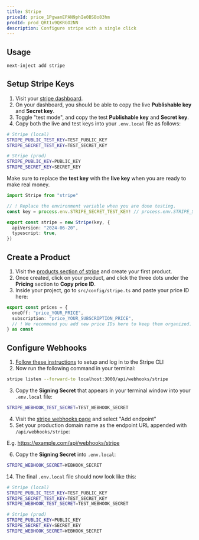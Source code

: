 ```yaml
---
title: Stripe
priceId: price_1PgwanEPAN9phIe0BSBo83hm
prodId: prod_QRt1u9QKRGO2NN
description: Configure stripe with a single click
---
```



## Usage

```bash
next-inject add stripe
```

## Setup Stripe Keys

1. Visit your [stripe dashboard](https://dashboard.stripe.com/dashboard).
2. On your dashboard, you should be able to copy the live **Publishable key** and **Secret key**.
3. Toggle "test mode", and copy the test **Publishable key** and **Secret key**.
4. Copy both the live and test keys into your `.env.local` file as follows:

```bash title=".env.local"
# Stripe (local)
STRIPE_PUBLIC_TEST_KEY=TEST_PUBLIC_KEY
STRIPE_SECRET_TEST_KEY=TEST_SECRET_KEY

# Stripe (prod)
STRIPE_PUBLIC_KEY=PUBLIC_KEY
STRIPE_SECRET_KEY=SECRET_KEY
```

<Callout title="Tip" type="info">
  
Make sure to replace the **test key** with the **live key** when you are ready to make real money.

```ts title="src/lib/stripe.ts"
import Stripe from "stripe"

// ! Replace the environment variable when you are done testing.
const key = process.env.STRIPE_SECRET_TEST_KEY! // process.env.STRIPE_SECRET_KEY!

export const stripe = new Stripe(key, {
  apiVersion: "2024-06-20",
  typescript: true,
})
```

</Callout>

## Create a Product

1. Visit the [products section of stripe](https://dashboard.stripe.com/products) and create your first product.
2. Once created, click on your product, and click the three dots under the **Pricing** section to **Copy price ID**.
3. Inside your project, go to `src/config/stripe.ts` and paste your price ID here:

```ts title="src/config/stripe.ts"
export const prices = {
  oneOff: "price_YOUR_PRICE",
  subscription: "price_YOUR_SUBSCRIPTION_PRICE",
  // ! We recommend you add new price IDs here to keep them organized.
} as const
```

## Configure Webhooks

1. [Follow these instructions](https://stripe.com/docs/stripe-cli) to setup and log in to the Stripe CLI
2. Now run the following command in your terminal:

```bash
stripe listen --forward-to localhost:3000/api/webhooks/stripe
```

3. Copy the **Signing Secret** that appears in your terminal window into your `.env.local` file:

```bash title=".env.local"
STRIPE_WEBHOOK_TEST_SECRET=TEST_WEBHOOK_SECRET
```

4. Visit the [stripe webhooks page](https://dashboard.stripe.com/webhooks) and select "Add endpoint"
5. Set your production domain name as the endpoint URL appended with `/api/webhooks/stripe`:

E.g. https://example.com/api/webhooks/stripe

6. Copy the **Signing Secret** into `.env.local`:

```bash title=".env.local"
STRIPE_WEBHOOK_SECRET=WEBHOOK_SECRET
```

14. The final `.env.local` file should now look like this:

```bash title=".env.local"
# Stripe (local)
STRIPE_PUBLIC_TEST_KEY=TEST_PUBLIC_KEY
STRIPE_SECRET_TEST_KEY=TEST_SECRET_KEY
STRIPE_WEBHOOK_TEST_SECRET=TEST_WEBHOOK_SECRET

# Stripe (prod)
STRIPE_PUBLIC_KEY=PUBLIC_KEY
STRIPE_SECRET_KEY=SECRET_KEY
STRIPE_WEBHOOK_SECRET=WEBHOOK_SECRET
```

